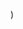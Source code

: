 
  <YouTubeLayout
    courseName="Scary Maze"
    lessonName="Level 1 logic"
    path={useRouter().pathname}
    showPrev
    showNext
    videoId="DR6zt-ktjWQ"
  />
)
